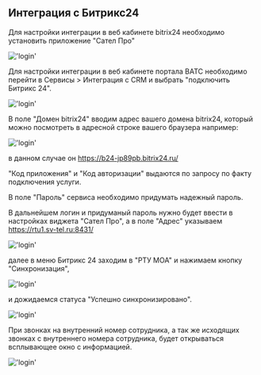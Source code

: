 
## Интеграция с Битрикс24

Для настройки интеграции в веб кабинете bitrix24 необходимо установить приложение "Сател Про"

!['login'](../img/bitrix1.png)

Для настройки интеграции в веб кабинете портала ВАТС необходимо перейти в Сервисы > Интеграция с CRM и выбрать "подключить Битрикс 24".

!['login'](../img/bitrix0.png)

В поле "Домен bitrix24" вводим адрес вашего домена bitrix24, который можно посмотреть в адресной строке вашего браузера например:

!['login'](../img/bitrix01.png)

в данном случае он
 https://b24-jp89pb.bitrix24.ru/

"Код приложения" и "Код авторизации" выдаются по запросу по факту подключения услуги.

В поле "Пароль" сервиса необходимо придумать надежный пароль.

В дальнейшем логин и придуманый пароль нужно будет ввести в настройках виджета "Сател Про", а в поле "Адрес" указываем https://rtu1.sv-tel.ru:8431/


!['login'](../img/bitrix2.png)

далее в меню Битрикс 24 заходим в "РТУ МОА" и нажимаем кнопку "Синхронизация",


!['login'](../img/bitrix3.png)

и дожидаемся статуса "Успешно синхронизировано".

!['login'](../img/bitrix4.png)


При звонках на внутренний номер сотрудника, а так же исходящих звонках с внутреннего номера сотрудника, будет открываться всплывающее окно с информацией.


!['login'](../img/bitrix5.png)